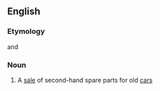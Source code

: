 ==English==

===Etymology===
{{m|en|auto}} and {{m|en|jumble sale}}

===Noun===
{{en-noun}}

# {{label|en|British}} A [[sale]] of second-hand spare parts for old [[car]]s